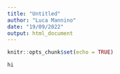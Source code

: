 ```yaml
---
title: "Untitled"
author: "Luca Mannino"
date: "19/09/2022"
output: html_document
---
```


```r
knitr::opts_chunk$set(echo = TRUE)
```

```r

hi
```

